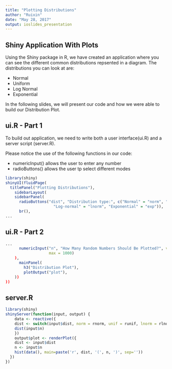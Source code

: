 ```yaml
---
title: "Plotting Distributions"
author: "Ruixin"
date: "May 28, 2017"
output: ioslides_presentation
---
```


## Shiny Application With Plots
Using the Shiny package in R, we have created an application where you can see the different common distributions repsented in a diagram. The distributions you can look at are:

- Normal
- Uniform
- Log Normal
- Exponential

In the following slides, we will present our code and how we were able to build our Distribution Plot.

## ui.R - Part 1
To build out application, we need to write both a user interface(ui.R) and a server script (server.R). 

Please notice the use of the following functions in our code:

- numericInput() allows the user to enter any number
- radioButtons() allows the user tp select different modes
```r
library(shiny)
shinyUI(fluidPage(
  titlePanel("Plotting Distributions"),
    sidebarLayout(
    sidebarPanel(
      radioButtons("dist", "Distribution type:", c("Normal" = "norm", "Uniform" = "unif",
                     "Log-normal" = "lnorm", "Exponential" = "exp")),
      br(),
...
```

## ui.R - Part 2
```r
...
      numericInput("n", "How Many Random Numbers Should Be Plotted?", value = 1000, min = 1, 
                   max = 1000)
    ),
      mainPanel(
        h3("Distribution Plot"),
        plotOutput("plot"),
    ))
))
```

## server.R

```r
library(shiny)
shinyServer(function(input, output) {
    data <- reactive({
    dist <- switch(input$dist, norm = rnorm, unif = runif, lnorm = rlnorm, exp = rexp, rnorm)
    dist(input$n)
    })
    output$plot <- renderPlot({
    dist <- input$dist
    n <- input$n
    hist(data(), main=paste('r', dist, '(', n, ')', sep=''))
  })
})
```
